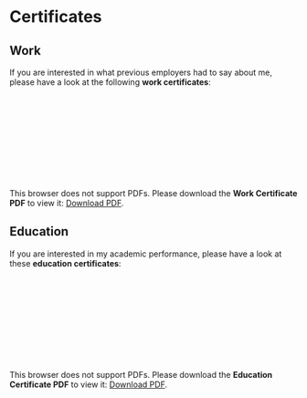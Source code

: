 # Certificates



## Work

If you are interested in what previous employers had to say about me, please have a look at the following **work certificates**:  

<object data="https://laramz.github.io/Application/Work_Certificates.pdf" type="application/pdf" width="800px" height="700px">
    <embed src="https://laramz.github.io/Application/Work_Certificates.pdf">
        <p>This browser does not support PDFs. Please download the **Work Certificate PDF** to view it: <a href="https://laramz.github.io/Application/Work_Certificates.pdf">Download PDF</a>.</p>
    </embed>
</object>

## Education

If you are interested in my academic performance, please have a look at these **education certificates**:    


<object data="https://laramz.github.io/Application/Education_Certificates.pdf" type="application/pdf" width="800px" height="700px">
    <embed src="https://laramz.github.io/Application/Education_Certificates.pdf">
        <p>This browser does not support PDFs. Please download the **Education Certificate PDF** to view it: <a href="https://laramz.github.io/Application/Education_Certificates.pdf">Download PDF</a>.</p>
    </embed>
</object>